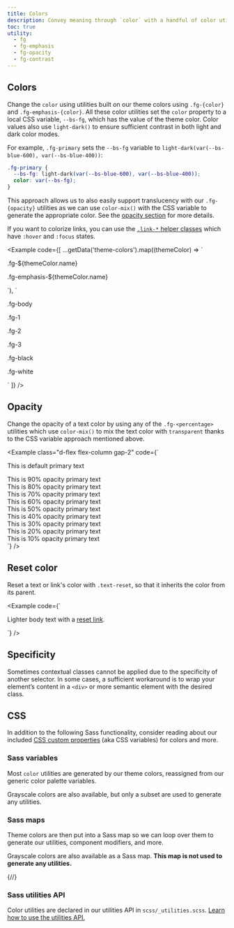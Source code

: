 ```yaml
---
title: Colors
description: Convey meaning through `color` with a handful of color utility classes, including built-in color mode adaptivity and support for translucency.
toc: true
utility:
  - fg
  - fg-emphasis
  - fg-opacity
  - fg-contrast
---
```



<Callout name="warning-color-assistive-technologies" />

## Colors

Change the `color` using utilities built on our theme colors using `.fg-{color}` and `.fg-emphasis-{color}`. All these color utilities set the `color` property to a local CSS variable, `--bs-fg`, which has the value of the theme color. Color values also use `light-dark()` to ensure sufficient contrast in both light and dark color modes.

For example, `.fg-primary` sets the `--bs-fg` variable to `light-dark(var(--bs-blue-600), var(--bs-blue-400))`:

```css
.fg-primary {
  --bs-fg: light-dark(var(--bs-blue-600), var(--bs-blue-400));
  color: var(--bs-fg);
}
```

This approach allows us to also easily support translucency with our `.fg-{opacity}` utilities as we can use `color-mix()` with the CSS variable to generate the appropriate color. See the [opacity section](#opacity) for more details.

If you want to colorize links, you can use the [`.link-*` helper classes]([[docsref:/helpers/colored-links]]) which have `:hover` and `:focus` states.

<Example code={[
  ...getData('theme-colors').map((themeColor) => `<p class="fg-${themeColor.name}">.fg-${themeColor.name}</p>
<p class="fg-emphasis-${themeColor.name}">.fg-emphasis-${themeColor.name}</p>`),
  `
<p class="fg-body">.fg-body</p>
<p class="fg-1">.fg-1</p>
<p class="fg-2">.fg-2</p>
<p class="fg-3">.fg-3</p>

<p class="fg-black bg-white">.fg-black</p>
<p class="fg-white bg-dark">.fg-white</p>`
]} />

## Opacity

Change the opacity of a text color by using any of the `.fg-<percentage>` utilities which use `color-mix()` to mix the text color with `transparent` thanks to the CSS variable approach mentioned above.

<Example class="d-flex flex-column gap-2" code={`<div class="fg-primary">This is default primary text</div>
<div class="fg-primary fg-90">This is 90% opacity primary text</div>
<div class="fg-primary fg-80">This is 80% opacity primary text</div>
<div class="fg-primary fg-70">This is 70% opacity primary text</div>
<div class="fg-primary fg-60">This is 60% opacity primary text</div>
<div class="fg-primary fg-50">This is 50% opacity primary text</div>
<div class="fg-primary fg-40">This is 40% opacity primary text</div>
<div class="fg-primary fg-30">This is 30% opacity primary text</div>
<div class="fg-primary fg-20">This is 20% opacity primary text</div>
<div class="fg-primary fg-10">This is 10% opacity primary text</div>`} />

## Reset color

Reset a text or link's color with `.text-reset`, so that it inherits the color from its parent.

<Example code={`<p class="fg-3">
    Lighter body text with a <a href="#" class="text-reset">reset link</a>.
  </p>`} />

## Specificity

Sometimes contextual classes cannot be applied due to the specificity of another selector. In some cases, a sufficient workaround is to wrap your element’s content in a `<div>` or more semantic element with the desired class.

## CSS

In addition to the following Sass functionality, consider reading about our included [CSS custom properties]([[docsref:/customize/css-variables]]) (aka CSS variables) for colors and more.

### Sass variables

Most `color` utilities are generated by our theme colors, reassigned from our generic color palette variables.

<ScssDocs name="theme-color-variables" file="scss/_variables.scss" />

Grayscale colors are also available, but only a subset are used to generate any utilities.

### Sass maps

Theme colors are then put into a Sass map so we can loop over them to generate our utilities, component modifiers, and more.

<ScssDocs name="theme-colors-map" file="scss/_variables.scss" />

Grayscale colors are also available as a Sass map. **This map is not used to generate any utilities.**

{/*<ScssDocs name="gray-colors-map" file="scss/_variables.scss" />*/}

### Sass utilities API

Color utilities are declared in our utilities API in `scss/_utilities.scss`. [Learn how to use the utilities API.]([[docsref:/utilities/api#using-the-api]])

<ScssDocs name="utils-color" file="scss/_utilities.scss" />
